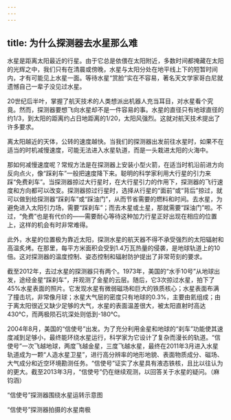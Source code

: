 ```yaml
---
---
---
```

title: 为什么探测器去水星那么难
---




水星是距离太阳最近的行星。由于它总是依偎在太阳附近，多数时间都掩藏在太阳的光辉之中，我们只有在清晨或傍晚，水星与太阳分处在地平线上下的短暂时间内，才有可能见上水星一面。等待水星“赏脸”实在不容易，著名天文学家哥白尼就遗憾自己一辈子没见过水星。

20世纪后半叶，掌握了航天技术的人类想派出机器人充当耳目，对水星看个究竟。然而，探测器要想飞向水星却不是一件容易的事。水星的直径只有地球直径的约1/3，到太阳的距离约占日地距离的1/20，太阳风强烈。这就对航天技术提出了许多要求。

离太阳越近的天体，公转的速度越快。当我们的探测器出发前往水星时，如果不在适当的时机减慢速度，可能无法进入水星轨道，而是一头栽进太阳的火海中。

那如何减慢速度呢？常规方法是在探测器上安装小型火箭，在适当时机沿前进方向反向点火，像“踩刹车”一般把速度降下来。聪明的科学家利用大行星的引力来踩“免费刹车”。当探测器掠过大行星时，在大行星引力的作用下，探测器的飞行速度和方向都可以改变。探测器掠过行星时，选择从行星的“面前”或“背后”掠过，就可以做到给探测器“踩刹车”或“踩油门”，从而节省需要的燃料和时间。去水星，为避免进入太阳引力场，需要“踩刹车”；而去木星或土星，那就需要“踩油门”啦。不过，“免费”也是有代价的——需要耐心等待这种加力行星正好出现在相应的位置上，这样的机会有时非常难得。

此外，水星的位置极为靠近太阳，探测水星的航天器不得不承受强烈的太阳辐射和高温炙烤。在那里，每平方米面积会受到1.4万瓦热量的侵袭，是地球轨道上的10倍。这对探测器的温度控制、姿态控制和辐射防护提出了非常苛刻的要求。

截至2012年，去过水星的探测器只有两个。1973年，美国的“水手10号”从地球出发，途经金星“踩刹车”，并观测了金星的云层。随后，它3次掠过水星，拍下了45%水星表面的照片。它发现水星有微弱磁场和巨大的铁质核心；水星表面布满了撞击坑，非常像月球；水星大气层的密度只有地球的0.3%，主要由氦组成；由于离太阳很近又缺少足够的大气，水星的表面温差很大，被太阳直射时高达430℃，而两极陨石坑深处则低到-180℃。

2004年8月，美国的“信使号”出发。为了充分利用金星和地球的“刹车”功能使其速度减到足够小，最终能环绕水星运行，科学家为它设计了复杂而漫长的轨道。“信使号”一次飞越地球，两度飞越金星，三度飞越水星，最终在2011年3月进入水星轨道成为一颗“人造水星卫星”，进行高分辨率的地形地貌、表面物质成分、磁场、大气成分和近空环境勘测任务。“信使号”证实了水星具有液态铁核，且比以往认为的更大。截至2013年3月，“信使号”仍在继续观测，以回答关于水星的疑问。（麻钧涵）

“信使号”探测器围绕水星运转示意图



“信使号”探测器拍摄的水星南极